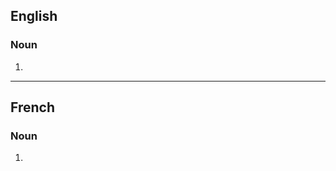 ==English==

===Noun===
{{head|en|noun form}}

# {{en-irregular plural of|ending=es|hypophysis}}


----

==French==

===Noun===
{{head|fr|noun form|g=f}}

# {{plural of|fr|hypophyse}}